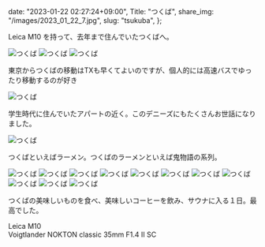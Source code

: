   date: "2023-01-22 02:27:24+09:00",
  Title: "つくば",
  share_img: "/images/2023_01_22_7.jpg",
  slug: "tsukuba",
};

Leica M10 を持って、去年まで住んでいたつくばへ。

![つくば](/images/2023_01_22_1.jpg)
![つくば](/images/2023_01_22_2.jpg)
![つくば](/images/2023_01_22_3.jpg)

<span className="caption">
  東京からつくばの移動はTXも早くてよいのですが、個人的には高速バスでゆったり移動するのが好き
</span>

![つくば](/images/2023_01_22_4.jpg)

<span className="caption">
  学生時代に住んでいたアパートの近く。このデニーズにもたくさんお世話になりました。
</span>

![つくば](/images/2023_01_22_5.jpg)

<span className="caption">
  つくばといえばラーメン。つくばのラーメンといえば鬼物語の系列。
</span>

![つくば](/images/2023_01_22_6.jpg)
![つくば](/images/2023_01_22_7.jpg)
![つくば](/images/2023_01_22_8.jpg)
![つくば](/images/2023_01_22_9.jpg)
![つくば](/images/2023_01_22_10.jpg)
![つくば](/images/2023_01_22_11.jpg)
![つくば](/images/2023_01_22_12.jpg)
![つくば](/images/2023_01_22_13.jpg)
![つくば](/images/2023_01_22_14.jpg)
![つくば](/images/2023_01_22_15.jpg)
![つくば](/images/2023_01_22_16.jpg)

つくばの美味しいものを食べ、美味しいコーヒーを飲み、サウナに入る１日。最高でした。

Leica M10<br />
Voigtlander NOKTON classic 35mm F1.4 Ⅱ SC
